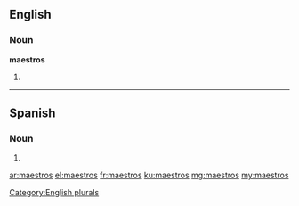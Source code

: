 ==English==

===Noun===
'''maestros'''

# {{plural of|maestro}}

[[Category:English plurals]]

----

==Spanish==

===Noun===
{{head|es|noun form|g=m|g2=p}}

# {{masculine plural of|lang=es|maestro}}

[[ar:maestros]]
[[el:maestros]]
[[fr:maestros]]
[[ku:maestros]]
[[mg:maestros]]
[[my:maestros]]